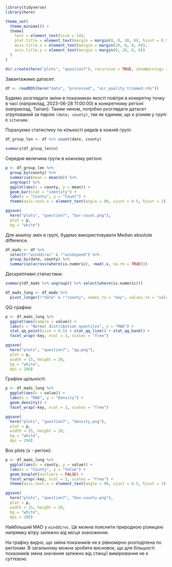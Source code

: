 ```r
library(tidyverse)
library(here)

theme_set(
  theme_minimal() +
  theme(
    text = element_text(size = 14),
    plot.title = element_text(margin = margin(0, 0, 30, 0), hjust = 0.5),
    axis.title.x = element_text(margin = margin(20, 0, 0, 0)),
    axis.title.y = element_text(margin = margin(0, 10, 0, 0))
  )
)

dir.create(here("plots", "question7"), recursive = TRUE, showWarnings = FALSE)
```

Завантажимо датасет:

```r
df <- readRDS(here("data", "processed", "air_quality_trimmed.rds"))
```

Будемо розглядати зміни в показниках якості повітря в конкретну точку в часі (наприклад, 2023-06-28 11:00:00) в 
конкретному регіоні (наприклад, Tainan). Таким чином, потрібно розглядати датасет згрупований за парою `(date; county)`, так як
єдиним, що є різним у групі є `sitename`.

Порахуємо статистику по кількості рядків в кожній групі:

```r
df_group_len <- df %>% count(date, county)

summary(df_group_len$n)
```

Середня величина групи в кожному регіоні:

```r
p <- df_group_len %>%
  group_by(county) %>%
  summarise(mean = mean(n)) %>%
  ungroup() %>%
  ggplot(aes(x = county, y = mean)) +
  geom_bar(stat = "identity") +
  labs(x = "County", y = "Count") +
  theme(axis.text.x = element_text(angle = 90, vjust = 0.5, hjust = 1))

ggsave(
  here("plots", "question7", "bar-count.png"),
  plot = p,
  bg = "white")
```

Для аналізу змін в групі, будемо використовувати Median absolute difference.

```r
df_mads <- df %>%
  select(!"winddirec" & !"windspeed") %>%
  group_by(date, county) %>%
  summarise(across(where(is.numeric), ~mad(.x, na.rm = TRUE)))
```

Дескрептивні статистики:

```r
summary(df_mads %>% ungroup() %>% select(where(is.numeric)))
```

```r
df_mads_long <- df_mads %>%
  pivot_longer(!"date" & !"county", names_to = "key", values_to = "value")
```

QQ-графіки:

```r
p <- df_mads_long %>%
  ggplot(aes(sample = value)) +
  labs(x = "Normal distribution quantiles", y = "MAD") +
  stat_qq_point(size = 0.5) + stat_qq_line() + stat_qq_band() +
  facet_wrap(~key, ncol = 3, scales = "free")

ggsave(
  here("plots", "question7", "qq.png"),
  plot = p,
  width = 15, height = 20,
  bg = "white",
  dpi = 200)
```

Графіки щільності:

```r
p <- df_mads_long %>%
  ggplot(aes(x = value)) +
  labs(x = "MAD", y = "Density") +
  geom_density() +
  facet_wrap(~key, ncol = 3, scales = "free")

ggsave(
  here("plots", "question7", "density.png"), 
  plot = p, 
  width = 15, height = 20,
  bg = "white",
  dpi = 200)
```

Box plots (x - регіон):

```r
p <- df_mads_long %>%
  ggplot(aes(x = county, y = value)) +
  labs(x = "County", y = "Value") +
  geom_boxplot(outliers = FALSE) +
  facet_wrap(~key, ncol = 3, scales = "free") +
  theme(axis.text.x = element_text(angle = 90, vjust = 0.5, hjust = 1))

ggsave(
  here("plots", "question7", "box-county.png"),
  plot = p,
  width = 15, height = 20,
  bg = "white",
  dpi = 200)
```

Найбільший MAD у `winddirec`. Це можна пояснити природною різницею напрямку вітру залежно від місця знахоження.

На графіку видно, що зміна показників не є рівномірно розподілена по регіонам. В загальному можна зробити висновок, що для більшості 
показників зміна значення залежно від станції вимірювання не є суттєвою.